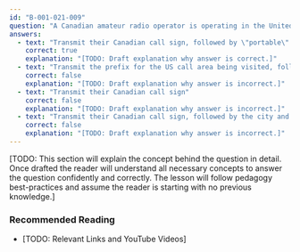 ```yaml
---
id: "B-001-021-009"
question: "A Canadian amateur radio operator is operating in the United States using voice. What form of identification is required?"
answers:
  - text: "Transmit their Canadian call sign, followed by \"portable\" or \"mobile\" as appropriate, followed by the prefix for the US call area being visited"
    correct: true
    explanation: "[TODO: Draft explanation why answer is correct.]"
  - text: "Transmit the prefix for the US call area being visited, followed by \"portable\" or \"mobile\" as appropriate, followed by their Canadian call sign"
    correct: false
    explanation: "[TODO: Draft explanation why answer is incorrect.]"
  - text: "Transmit their Canadian call sign"
    correct: false
    explanation: "[TODO: Draft explanation why answer is incorrect.]"
  - text: "Transmit their Canadian call sign, followed by the city and state where they are visiting"
    correct: false
    explanation: "[TODO: Draft explanation why answer is incorrect.]"
---
```


[TODO: This section will explain the concept behind the question in detail. Once drafted the reader will understand all necessary concepts to answer the question confidently and correctly. The lesson will follow pedagogy best-practices and assume the reader is starting with no previous knowledge.]

### Recommended Reading

- [TODO: Relevant Links and YouTube Videos]
